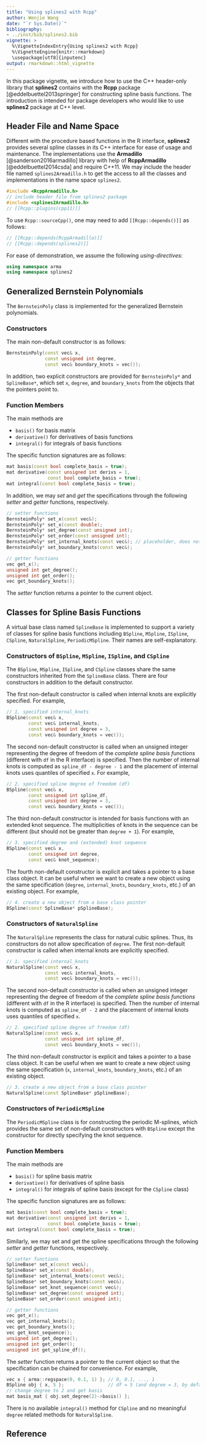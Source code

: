 ```yaml
---
title: "Using splines2 with Rcpp"
author: Wenjie Wang
date: "`r Sys.Date()`"
bibliography:
- ../inst/bib/splines2.bib
vignette: >
  %\VignetteIndexEntry{Using splines2 with Rcpp}
  %\VignetteEngine{knitr::rmarkdown}
  \usepackage[utf8]{inputenc}
output: rmarkdown::html_vignette
---
```


In this package vignette, we introduce how to use the C++ header-only library
that **splines2** contains with the **Rcpp** package [@eddelbuettel2013springer]
for constructing spline basis functions.
The introduction is intended for package developers who would like to use
**splines2** package at C++ level.

## Header File and Name Space

Different with the procedure based functions in the R interface, **splines2**
provides several spline classes in its C++ interface for ease of usage and
maintenance.
The implementations use the **Armadillo** [@sanderson2016armadillo] library with
help of **RcppArmadillo** [@eddelbuettel2014csda] and require C++11.
We may include the header file named `splines2Armadillo.h` to get the access to
all the classes and implementations in the name space `splines2`.

```C++
#include <RcppArmadillo.h>
// include header file from splines2 package
#include <splines2Armadillo.h>
// [[Rcpp::plugins(cpp11)]]
```

To use `Rcpp::sourceCpp()`, one may need to add `[[Rcpp::depends()]]` as follows:

```C++
// [[Rcpp::depends(RcppArmadillo)]]
// [[Rcpp::depends(splines2)]]
```

For ease of demonstration, we assume the following *using-directives*:

```C++
using namespace arma
using namespace splines2
```

## Generalized Bernstein Polynomials

The `BernsteinPoly` class is implemented for the generalized Bernstein
polynomials.


### Constructors

The main non-default constructor is as follows:

```C++
BernsteinPoly(const vec& x,
              const unsigned int degree,
              const vec& boundary_knots = vec());
```

In addition, two explicit constructors are provided for `BernsteinPoly*` and
`SplineBase*`, which set `x`, `degree`, and `boundary_knots` from the objects
that the pointers point to.

### Function Members

The main methods are

- `basis()` for basis matrix
- `derivative()` for derivatives of basis functions
- `integral()` for integrals of basis functions

The specific function signatures are as follows:

```C++
mat basis(const bool complete_basis = true);
mat derivative(const unsigned int derivs = 1,
               const bool complete_basis = true);
mat integral(const bool complete_basis = true);
```

In addition, we may *set* and *get* the specifications through the following
*setter* and *getter* functions, respectively.

```C++
// setter functions
BernsteinPoly* set_x(const vec&);
BernsteinPoly* set_x(const double);
BernsteinPoly* set_degree(const unsigned int);
BernsteinPoly* set_order(const unsigned int);
BernsteinPoly* set_internal_knots(const vec&); // placeholder, does nothing
BernsteinPoly* set_boundary_knots(const vec&);

// getter functions
vec get_x();
unsigned int get_degree();
unsigned int get_order();
vec get_boundary_knots();
```

The *setter* function returns a pointer to the current object.


## Classes for Spline Basis Functions

A virtual base class named `SplineBase` is implemented to support a variety of
classes for spline basis functions including `BSpline`, `MSpline`, `ISpline`,
`CSpline`, `NaturalSpline`, `PeriodicMSpline`.  Their names are
self-explanatory.

### Constructors of `BSpline`, `MSpline`, `ISpline`, and `CSpline`

The `BSpline`, `MSpline`, `ISpline`, and `CSpline` classes share the same
constructors inherited from the `SplineBase` class.
There are four constructors in addition to the default constructor.


The first non-default constructor is called when internal knots are explicitly
specified.  For example,

```C++
// 1. specified internal_knots
BSpline(const vec& x,
        const vec& internal_knots,
        const unsigned int degree = 3,
        const vec& boundary_knots = vec());
```

The second non-default constructor is called when an unsigned integer
representing the degree of freedom of the *complete spline basis functions*
(different with `df` in the R interface) is specified. Then the number of
internal knots is computed as `spline_df - degree - 1` and the placement of
internal knots uses quantiles of specified `x`.  For example,

```C++
// 2. specified spline degree of freedom (df)
BSpline(const vec& x,
        const unsigned int spline_df,
        const unsigned int degree = 3,
        const vec& boundary_knots = vec());
```

The third non-default constructor is intended for basis functions with an
extended knot sequence. The multiplicities of knots in the sequence can be
different (but should not be greater than `degree + 1`).  For example,

```C++
// 3. specified degree and (extended) knot sequence
BSpline(const vec& x,
        const unsigned int degree,
        const vec& knot_sequence);
```

The fourth non-default constructor is explicit and takes a pointer to a base
class object.  It can be useful when we want to create a new object using the
same specification (`degree`, `internal_knots`, `boundary_knots`, etc.) of an
existing object.  For example,

```C++
// 4. create a new object from a base class pointer
BSpline(const SplineBase* pSplineBase);
```

### Constructors of `NaturalSpline`

The `NaturalSpline` represents the class for natural cubic splines.
Thus, its constructors do not allow specification of `degree`.
The first non-default constructor is called when internal knots are explicitly
specified.

```C++
// 1. specified internal_knots
NaturalSpline(const vec& x,
              const vec& internal_knots,
              const vec& boundary_knots = vec());
```

The second non-default constructor is called when an unsigned integer
representing the degree of freedom of the *complete spline basis functions*
(different with `df` in the R interface) is specified. Then the number of
internal knots is computed as `spline_df - 2` and the placement of
internal knots uses quantiles of specified `x`.

```C++
// 2. specified spline degree of freedom (df)
NaturalSpline(const vec& x,
              const unsigned int spline_df,
              const vec& boundary_knots = vec());
```

The third non-default constructor is explicit and takes a pointer to a base
class object.  It can be useful when we want to create a new object using the
same specification (`x`, `internal_knots`, `boundary_knots`, etc.) of an
existing object.

```C++
// 3. create a new object from a base class pointer
NaturalSpline(const SplineBase* pSplineBase);
```

### Constructors of `PeriodicMSpline`

The `PeriodicMSpline` class is for constructing the periodic M-splines, which
provides the same set of non-default constructors with `BSpline` except the
constructor for directly specifying the knot sequence.


### Function Members

The main methods are

- `basis()` for spline basis matrix
- `derivative()` for derivatives of spline basis
- `integral()` for integrals of spline basis (except for the `CSpline` class)

The specific function signatures are as follows:

```C++
mat basis(const bool complete_basis = true);
mat derivative(const unsigned int derivs = 1,
               const bool complete_basis = true);
mat integral(const bool complete_basis = true);
```

Similarly, we may set and get the spline specifications through the following
*setter* and *getter* functions, respectively.

```C++
// setter functions
SplineBase* set_x(const vec&);
SplineBase* set_x(const double);
SplineBase* set_internal_knots(const vec&);
SplineBase* set_boundary_knots(const vec&);
SplineBase* set_knot_sequence(const vec&);
SplineBase* set_degree(const unsigned int);
SplineBase* set_order(const unsigned int);

// getter functions
vec get_x();
vec get_internal_knots();
vec get_boundary_knots();
vec get_knot_sequence();
unsigned int get_degree();
unsigned int get_order();
unsigned int get_spline_df();
```

The *setter* function returns a pointer to the current object so that the
specification can be chained for convenience.  For example,

```C++
vec x { arma::regspace(0, 0.1, 1) }; // 0, 0.1, ..., 1
BSpline obj { x, 5 };                // df = 5 (and degree = 3, by default)
// change degree to 2 and get basis
mat basis_mat { obj.set_degree(2)->basis() };
```

There is no available `integral()` method for `CSpline` and no meaningful
`degree` related methods for `NaturalSpline`.


## Reference

